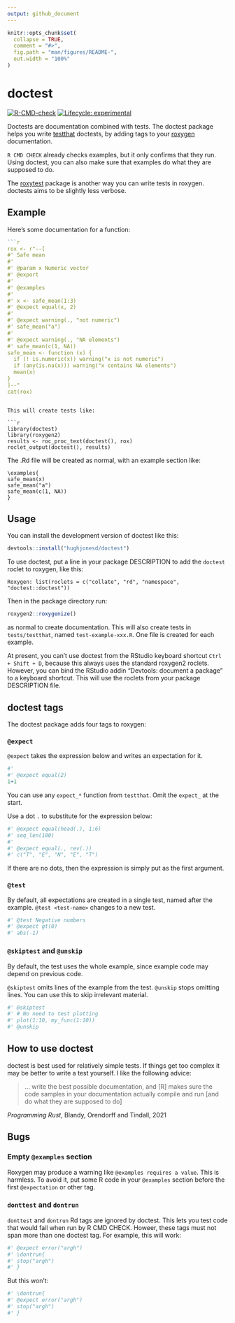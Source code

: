 ```yaml
---
output: github_document
---
```


<!-- README.md is generated from README.Rmd. Please edit that file -->

```r
knitr::opts_chunk$set(
  collapse = TRUE,
  comment = "#>",
  fig.path = "man/figures/README-",
  out.width = "100%"
)
```

# doctest


<!-- badges: start -->
[![R-CMD-check](https://github.com/hughjonesd/doctest/actions/workflows/R-CMD-check.yaml/badge.svg)](https://github.com/hughjonesd/doctest/actions/workflows/R-CMD-check.yaml)
[![Lifecycle: experimental](https://img.shields.io/badge/lifecycle-experimental-orange.svg)](https://lifecycle.r-lib.org/articles/stages.html#experimental)
<!-- badges: end -->

Doctests are documentation combined with tests.
The doctest package helps you write 
[testthat](https://testthat.r-lib.org/) doctests,
by adding tags to your [roxygen](https://roxygen2.r-lib.org/) documentation.

`R CMD CHECK` already checks examples, but it only confirms that they run. Using
doctest, you can also make sure that examples do what they are supposed to do.

The [roxytest](https://mikldk.github.io/roxytest/) package is another way you 
can write tests in roxygen. doctests aims to be slightly less verbose.

## Example

Here's some documentation for a function:

```r
```r
rox <- r"--[
#' Safe mean
#' 
#' @param x Numeric vector
#' @export
#' 
#' @examples
#' 
#' x <- safe_mean(1:3)
#' @expect equal(x, 2)
#' 
#' @expect warning(., "not numeric")
#' safe_mean("a")
#'
#' @expect warning(., "NA elements")
#' safe_mean(c(1, NA))
safe_mean <- function (x) {
  if (! is.numeric(x)) warning("x is not numeric")
  if (any(is.na(x))) warning("x contains NA elements")
  mean(x)
}
]--"
cat(rox)
```
```

This will create tests like:

```r
library(doctest)
library(roxygen2)
results <- roc_proc_text(doctest(), rox)
roclet_output(doctest(), results)
```

The .Rd file will be created as normal, with an example section like:

```
\examples{
safe_mean(x)
safe_mean("a")
safe_mean(c(1, NA))
}
```

## Usage

You can install the development version of doctest like this:

``` r
devtools::install("hughjonesd/doctest")
```

To use doctest, put a line in your package DESCRIPTION to add the `doctest`
roclet to roxygen, like this:

```
Roxygen: list(roclets = c("collate", "rd", "namespace", "doctest::doctest")) 
```

Then in the package directory run:

```r
roxygen2::roxygenize()
```

as normal to create documentation. This will also create tests in
`tests/testthat`, named `test-example-xxx.R`. One file is created for each
example.

At present, you can't use doctest from the RStudio keyboard shortcut
`Ctrl + Shift + D`, because this always uses the standard roxygen2 roclets. 
However, you can bind the RStudio addin "Devtools: document a package" to a
keyboard shortcut. This will use the roclets from your package DESCRIPTION file.

## doctest tags

The doctest package adds four tags to roxygen:

### `@expect`

`@expect` takes the expression below and writes an expectation for it.

```r
#'
#' @expect equal(2)
1+1
```

You can use any `expect_*` function from `testthat`. Omit the `expect_` at the
start.

Use a dot `.` to substitute for the expression below:

```r
#' @expect equal(head(.), 1:6)
#' seq_len(100)
#'
#' @expect equal(., rev(.))
#' c("T", "E", "N", "E", "T")
```

If there are no dots, then the expression is simply put as the first argument.

### `@test`

By default, all expectations are created in a single test, named after the
example. `@test <test-name>` changes to a new test.

```r
#' @test Negative numbers
#' @expect gt(0)
#' abs(-1)
```


### `@skiptest` and `@unskip`

By default, the test uses the whole example, since example code may depend
on previous code.

`@skiptest` omits lines of the example from the test. `@unskip` stops
omitting lines. You can use this to skip irrelevant material.

```r
#' @skiptest
#' # No need to test plotting
#' plot(1:10, my_func(1:10))
#' @unskip
```

## How to use doctest

doctest is best used for relatively simple tests. If things get too complex
it may be better to write a test yourself. I like the following advice:

> ... write the best possible documentation, and [R] makes sure the code
> samples in your documentation actually compile and run [and do what they
> are supposed to do]

*Programming Rust*, Blandy, Orendorff and Tindall, 2021


## Bugs

### Empty `@examples` section

Roxygen may produce a warning like `@examples requires a value`. This is 
harmless. To avoid it, put some R code in your `@examples` section before
the first `@expectation` or other tag.



### `donttest` and `dontrun`

`donttest` and `dontrun` Rd tags are ignored by doctest. This lets you
test code that would fail when run by R CMD CHECK. Howeer, these tags must
not span more than one doctest tag. For example, this will work:

```r
#' @expect error("argh")
#' \dontrun{
#' stop("argh")
#' }
```

But this won't:

```r
#' \dontrun{
#' @expect error("argh")
#' stop("argh")
#' }
```

